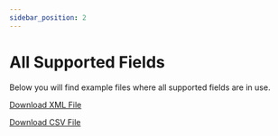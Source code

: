 ```yaml
---
sidebar_position: 2
---
```



# All Supported Fields

Below you will find example files where all supported fields are in use.

<Tabs>

  <TabItem value="xml_full" label="XML">

  [Download XML File](pathname:///examples/sample.xml)
  <SampleXmlFull />

  </TabItem>

  <TabItem value="csv_full" label="CSV">

  [Download CSV File](pathname:///examples/sample.csv)
  <SampleCsvFull />

  </TabItem>
</Tabs>